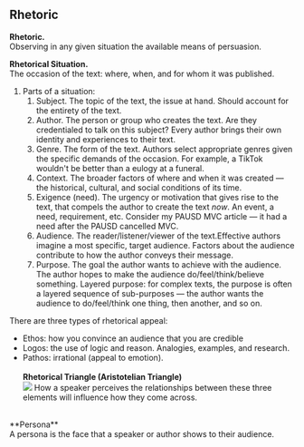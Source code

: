 ## Rhetoric

**Rhetoric.**<br />
Observing in any given situation the available means of persuasion.

**Rhetorical Situation.**<br />
The occasion of the text: where, when, and for whom it was published.
1. Parts of a situation:
	1. Subject. The topic of the text, the issue at hand. Should account for the entirety of the text.
	2. Author. The person or group who creates the text. Are they credentialed to talk on this subject? Every author brings their own identity and experiences to their text.
	3. Genre. The form of the text. Authors select appropriate genres given the specific demands of the occasion. For example, a TikTok wouldn't be better than a eulogy at a funeral.
	4. Context. The broader factors of where and when it was created — the historical, cultural, and social conditions of its time.
	5. Exigence (need). The urgency or motivation that gives rise to the text, that compels the author to create the text *now*. An event, a need, requirement, etc. Consider my PAUSD MVC article — it had a need after the PAUSD cancelled MVC.
	6. Audience. The reader/listener/viewer of the text.Effective authors imagine a most specific, target audience. Factors about the audience contribute to how the author conveys their message.
	7. Purpose. The goal the author wants to achieve with the audience. The author hopes to make the audience do/feel/think/believe something. Layered purpose: for complex texts, the purpose is often a layered sequence of sub-purposes — the author wants the audience to do/feel/think one thing, then another, and so on.

There are three types of rhetorical appeal:
- Ethos: how you convince an audience that you are credible
- Logos: the use of logic and reason. Analogies, examples, and research.
- Pathos: irrational (appeal to emotion).
<br /><br />
**Rhetorical Triangle (Aristotelian Triangle)**<br />
<img className="invert" src="https://cloud-bne4ntw62-hack-club-bot.vercel.app/0pasted_image_20240907194135.png"></img>
How a speaker perceives the relationships between these three elements will influence how they come across.
<br />
**Persona**<br />
A persona is the face that a speaker or author shows to their audience. 